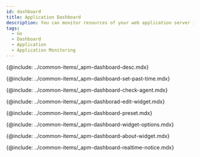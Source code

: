 ```yaml
---
id: dashboard
title: Application Dashboard
description: You can monitor resources of your web application server in real time.
tags:
  - Go
  - Dashboard
  - Application
  - Application Monitoring
---
```


<!-- 애플리케이션 대시보드 소개-->

{@include: ../common-items/_apm-dashboard-desc.mdx}

<!-- 과거 데이터 조회하기-->

{@include: ../common-items/_apm-dashboard-set-past-time.mdx}

<!-- 에이전트 확인하기-->

{@include: ../common-items/_apm-dashboard-check-agent.mdx}

<!-- 위젯 편집하기-->

{@include: ../common-items/_apm-dashborad-edit-widget.mdx}

<!-- 프리셋-->

{@include: ../common-items/_apm-dashboard-preset.mdx}

<!-- 위젯 옵션 이용하기-->

{@include: ../common-items/_apm-dashboard-widget-options.mdx}

<!-- 위젯 알아보기-->

{@include: ../common-items/_apm-dashboard-about-widget.mdx} 

<!-- 실시간 알림 확인하기-->

{@include: ../common-items/_apm-dashboard-realtime-notice.mdx}

